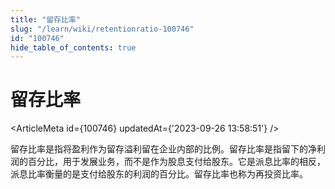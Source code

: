 ```yaml
---
title: "留存比率"
slug: "/learn/wiki/retentionratio-100746"
id: "100746"
hide_table_of_contents: true
---
```



# 留存比率

<ArticleMeta id={100746} updatedAt={'2023-09-26 13:58:51'} />
<div className='border-solid border-b border-t-0 my-4 border-[var(--ifm-color-gray-300)]' />

留存比率是指将盈利作为留存溢利留在企业内部的比例。留存比率是指留下的净利润的百分比，用于发展业务，而不是作为股息支付给股东。它是派息比率的相反，派息比率衡量的是支付给股东的利润的百分比。留存比率也称为再投资比率。
